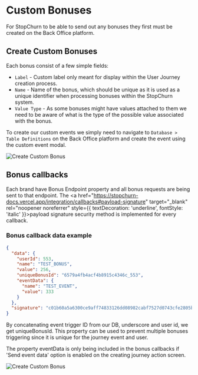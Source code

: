 # Custom Bonuses

For StopChurn to be able to send out any bonuses they first must be created on the Back Office platform.

## Create Custom Bonuses

Each bonus consist of a few simple fields:

- `Label` - Custom label only meant for display within the User Journey creation process.
- `Name` - Name of the bonus, which should be unique as it is used as a unique identifier when processing bonuses within the StopChurn system.
- `Value Type` - As some bonuses might have values attached to them we need to be aware of what is the type of the possible value associated with the bonus.

To create our custom events we simply need to navigate to `Database > Table Definitions` on the Back Office platform and create the event using the custom event modal.

![Create Custom Bonus](images/create-custom-bonus.gif)


## Bonus callbacks

Each brand have Bonus Endpoint property and all bonus requests are being sent to that endpoint. 
The <a href="https://stopchurn-docs.vercel.app/integration/callbacks#payload-signature" target="_blank" rel="noopener noreferrer" style={{ textDecoration: 'underline', fontStyle: 'italic' }}>payload signature</a> security method is implemented for every callback.

### Bonus callback data example

```json
{
  "data": {
    "userId": 553,
    "name": "TEST_BONUS",
    "value": 256,
    "uniqueBonusId": "6579a4fb4acf4b8915c4346c_553",
    "eventData": {
      "name": "TEST_EVENT",
      "value": 333
    }
  },
  "signature": "c01b60a5a6300ce9aff74833126dd08982cabf7527d0743cfe2805b62883e308859aefd1baf9588f1eed741949b2ea89b6c93e02c8a99fe61836bcb63a44bf2e"
}

```

By concatenating event trigger ID from our DB, underscore and user id, we get uniqueBonusId. This property can be used to prevent multiple bonuses triggering since it is unique for the journey event and user.  

The property eventData is only being included in the bonus callbacks if 'Send event data' option is enabled on the creating journey action screen. 

![Create Custom Bonus](images/bonus_event_data.gif)

